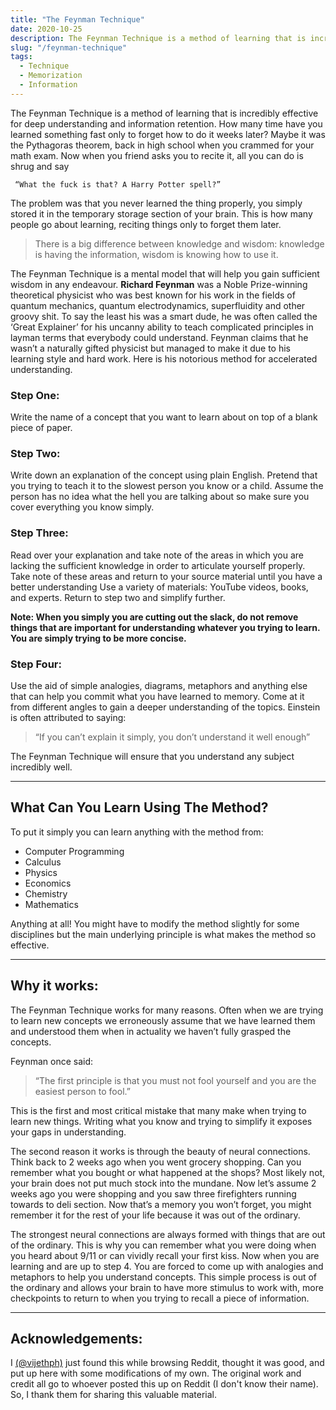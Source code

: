 ```yaml
---
title: "The Feynman Technique"
date: 2020-10-25
description: The Feynman Technique is a method of learning that is incredibly effective for deep understanding and information retention.
slug: "/feynman-technique"
tags:
  - Technique
  - Memorization
  - Information
---
```


The Feynman Technique is a method of learning that is incredibly effective for deep understanding and information retention. How many time have you learned something fast only to forget how to do it weeks later? Maybe it was the Pythagoras theorem, back in high school when you crammed for your math exam. Now when you friend asks you to recite it, all you can do is shrug and say

` “What the fuck is that? A Harry Potter spell?”`

The problem was that you never learned the thing properly, you simply stored it in the temporary storage section of your brain. This is how many people go about learning, reciting things only to forget them later.

> There is a big difference between knowledge and wisdom: knowledge is having the information, wisdom is knowing how to use it.

The Feynman Technique is a mental model that will help you gain sufficient wisdom in any endeavour.
**Richard Feynman** was a Noble Prize-winning theoretical physicist who was best known for his work in the fields of quantum mechanics, quantum electrodynamics, superfluidity and other groovy shit. To say the least his was a smart dude, he was often called the ‘Great Explainer’ for his uncanny ability to teach complicated principles in layman terms that everybody could understand.
Feynman claims that he wasn’t a naturally gifted physicist but managed to make it due to his learning style and hard work. Here is his notorious method for accelerated understanding.

### **Step One:**

Write the name of a concept that you want to learn about on top of a blank piece of paper.

### **Step Two:**

Write down an explanation of the concept using plain English. Pretend that you trying to teach it to the slowest person you know or a child. Assume the person has no idea what the hell you are talking about so make sure you cover everything you know simply.

### **Step Three:**

Read over your explanation and take note of the areas in which you are lacking the sufficient knowledge in order to articulate yourself properly. Take note of these areas and return to your source material until you have a better understanding Use a variety of materials: YouTube videos, books, and experts. Return to step two and simplify further.

**Note: When you simply you are cutting out the slack, do not remove things that are important for understanding whatever you trying to learn. You are simply trying to be more concise.**

### **Step Four:**

Use the aid of simple analogies, diagrams, metaphors and anything else that can help you commit what you have learned to memory. Come at it from different angles to gain a deeper understanding of the topics.
Einstein is often attributed to saying:

> “If you can’t explain it simply, you don’t understand it well enough”

The Feynman Technique will ensure that you understand any subject incredibly well.

---

## What Can You Learn Using The Method?

To put it simply you can learn anything with the method from:

- Computer Programming
- Calculus
- Physics
- Economics
- Chemistry
- Mathematics

Anything at all! You might have to modify the method slightly for some disciplines but the main underlying principle is what makes the method so effective.

---

## Why it works:

The Feynman Technique works for many reasons. Often when we are trying to learn new concepts we erroneously assume that we have learned them and understood them when in actuality we haven’t fully grasped the concepts.

Feynman once said:

> “The first principle is that you must not fool yourself and you are the easiest person to fool.”

This is the first and most critical mistake that many make when trying to learn new things. Writing what you know and trying to simplify it exposes your gaps in understanding.

The second reason it works is through the beauty of neural connections. Think back to 2 weeks ago when you went grocery shopping. Can you remember what you bought or what happened at the shops? Most likely not, your brain does not put much stock into the mundane. Now let’s assume 2 weeks ago you were shopping and you saw three firefighters running towards to deli section. Now that’s a memory you won’t forget, you might remember it for the rest of your life because it was out of the ordinary.

The strongest neural connections are always formed with things that are out of the ordinary. This is why you can remember what you were doing when you heard about 9/11 or can vividly recall your first kiss.
Now when you are learning and are up to step 4. You are forced to come up with analogies and metaphors to help you understand concepts. This simple process is out of the ordinary and allows your brain to have more stimulus to work with, more checkpoints to return to when you trying to recall a piece of information.

---

## Acknowledgements:

I [(@vijethph)](https://github.com/vijethph) just found this while browsing Reddit, thought it was good, and put up here with some modifications of my own. The original work and credit all go to whoever posted this up on Reddit (I don't know their name). So, I thank them for sharing this valuable material.
